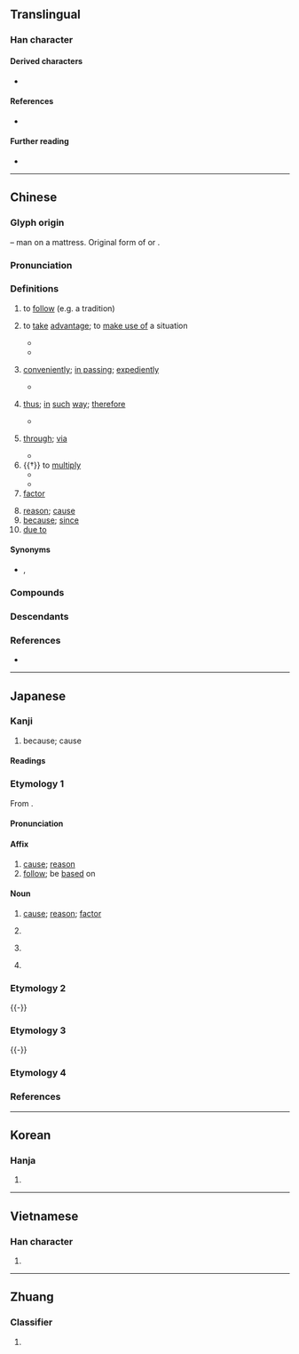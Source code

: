{{also|囙}}
{{character info}}
{{commonscat}}
==Translingual==
{{stroke order|strokes=6}}
{{stroke order|type=animate}}

===Han character===
{{Han char|rn=31|rad=囗|as=03|sn=6|four=60430|canj=WK|ids=⿴囗大}}

====Derived characters====
* {{l|mul|[[𪜶]], [[茵]], [[姻]], [[咽]], [[烟]], [[𤶑]], [[恩]], [[氤]], [[胭]], [[絪]]}}

====References====
* {{Han ref|kx=0217.020|dkj=04693|dj=0444.030|hdz=10711.090|uh=56E0|ud=22240|bh=A65D|bd=42589}}

====Further reading====
* {{wikidatalite|Q54901185|因}}

----

==Chinese==
{{zh-forms|alt=囙}}

===Glyph origin===
{{Han etym}}
{{Han compound|囗|大|t1=sheet|t2=person|ls=ic}} – man on a mattress. Original form of {{och-l|裀|mat}} or {{och-l|茵|mattress; cushion}}.

===Pronunciation===
{{zh-pron
|m=yīn
|m-s=
|c=jan1
|c-t=
|g=
|h=pfs=yîn;gd=yin1
|j=ing1
|mb=éng
|md=ĭng
|mn=in
|mn-t=ing1
|w=1in
|x=in1
|mc=y
|oc=y
|ma=
|cat=n,prep,v
}}

===Definitions===
{{zh-hanzi}}

# to [[follow]] (e.g. a tradition)
#: {{zh-x|因循守舊|to adhere to tradition}}
# {{lb|zh|archaic}} to [[take]] [[advantage]]; to [[make use of]] a situation
#* {{zh-x|^孔-父{fǔ} ^嘉 為{wéi} 司馬，^督 為{wéi} 大{tài}-宰，故 因 民 之 不堪 命，先 宣言 曰「司馬 則 然。」|(At the time) Kongfu Jia was the Marshal and Hua Du the Chancellor. Therefore the latter, '''making use of''' popular resentment (against frequent drafts), first spread the words that it was the Marshal that accented their suffering.|ref=Zuozhuan}}
#* {{zh-x|於 ^柯 之 會，^桓-公 欲 背 ^曹 ^沫 之 約，^管 ^仲 因 而 信 之。|At the Convention of Ke, {{w|Duke Huan of Qi|Duke Huan}} wanted to renege on his oath with Cao Mo. Yet {{w|Guan Zhong}}, '''taking advantage''' of the situation, greatly amplified the Duke's reputation of trustworthiness.|ref=Shiji}}
# {{lb|zh|archaic}} [[conveniently]]; [[in passing]]; [[expediently]]
#* {{zh-x|今 人 有 大功 而 擊-之，不義 也，不如 因 善 遇-之。|It is beneath ourselves to attack a person because of his merit. We had better, '''as a matter of convenience''', treat him with goodwill.|ref=Shiji}}
# {{lb|zh|archaic}} [[thus]]; [[in]] [[such]] [[way]]; [[therefore]]
#* {{zh-x|初 欲 棄 之，因 名 曰 ^棄。|She wanted to abandon the infant at first, and '''thus''' named him "Qi", the abandoned one.|ref=Shiji}}
# {{lb|zh|archaic}} [[through]]; [[via]]
#* {{zh-x|^衛 ^鞅 聞 是 令 下，西 入 ^秦，因 ^景-監 求 見 ^孝-公。|{{w|Shang Yang|Yang of Wey}}, on hearing the decree's promulgation, left westward for Qin and sought the audience of {{w|Duke Xiao of Qin|Duke Xiao}} '''through''' the eunuch Jing.|ref=Shiji}}
# {{†}} to [[multiply]]
#* {{zh-x|令 兩 出-門 步-數 相{xiāng}乘{chéng}，因 而 四 之，為{wéi} 實。開方 除 之，即 得 邑 方。|Multiply the two distances to the respective portals, and '''multiply''' that product by four to obtain the quadruple as the operand. Take the square root of the operand, and one finds the side-length of the square equiareal to the rectangular town.|CL|ref={{circa2|2nd century {{BCE}}|short=yes}}, ''{{w|Nine Chapters on the Mathematical Art}}'' ({{lang|zh|《九章算術》}})}}
#* {{zh-x|以 六 因 之，得 一 丈 二 尺。|'''Multiply''' that number by six, and one obtains one ''zhang'' and two ''chi''.|CL|ref={{circa2|5th century|short=yes}}, ''{{w|Sunzi Suanjing}}'' ({{lang|zh|《孫子算經》}})}}
# [[factor]]
#: {{zh-x|因數|factor}}
# [[reason]]; [[cause]]
# [[because]]; [[since]]
# [[due to]]

====Synonyms====
* {{sense|because}} {{zh-l|因為}}, {{zh-l|由於}}

===Compounds===
{{zh-der|因材施教|因此|因地制宜|因而|因果|因禍為福|因陋就簡|因人成事|因人而異|因人廢言|因時制宜|因式|因勢利導|因數|因素|因特網|因頭|因為|因襲|因小見大|因小失大|因循|因循守舊|因噎廢食|因由|因緣|因之|因子|咖啡因|因應|倒果為因|動因|不因親|不因人熱|前因|基因|公因數|不因|主因|宿因|因依|公因式|制動因子|內因|分解因式|三因佛性|元因|事出有因|因人|三世因果|可待因|因循坐誤|來因|因習|人因工程|因明|不因熱|因緣際會|因話隨話|惡因|因式分解|夙世因緣|因利乘便|因事制宜|因公殉職|後果前因|佛因|凝血因子|因陀羅|不因不由|基因治療|因難見巧|多因|因地|因式定理|因風吹火|功率因數|事因|因樹為屋|克雷因|因此上|天假因緣|因何|因應措施|基因突變|前因後果|因革|因緣巧合|因禍得福|因果律|因果報應|因數分解|因敵取資|因循苟且|因公假私|原因論|因公行私|因變數|原因|十二因緣|因果關係|因國|無因管理|病因|歸因|本因坊|海洛因|收因結果|成因|滅罪修因|種因|普魯卡因|相因|未了因|梅鶴因緣|無因|用天因地|生物因子|有因|投資誘因|推因|特殊因素|禍因惡積|死因|業因|達因|近因|蘭因絮果|結果收因|等因奉此|肇因|釋提桓因|香火因緣|誘因|遠因|緣因|陳陳相因|罪因|轉轉相因|起因|變因|質因數|萊因河|因弗基普|模因}}

===Descendants===
{{CJKV||いん|인|nhân}}

===References===
* {{R:twedu|A00726}}

----

==Japanese==

===Kanji===
{{ja-kanji|grade=5|rs=囗03}}

# because; cause

====Readings====
{{ja-readings
|goon=いん
|kanon=いん
|kun=よ-る, ちな-む, よって
}}

===Etymology 1===
{{ja-kanjitab|いん|yomi=on}}
From {{der|ja|ltc|sort=いん|-}} {{ltc-l|因}}.

====Pronunciation====
{{ja-pron|いん|acc=1|acc_ref=DJR|y=on}}

====Affix====
{{ja-pos|affix|いん}}

# [[cause]]; [[reason]]
# [[follow]]; be [[based]] on

====Noun====
{{ja-noun|いん}}

# [[cause]]; [[reason]]; [[factor]]
# {{lb|ja|Buddhism}} {{rfdef|ja}}
# {{lb|ja|Indian logic}} {{rfdef|ja}}
# {{surname|ja|sort=いん}}

===Etymology 2===
{{ja-kanjitab|もと|yomi=k}}
{{ja-see|もと}}
{{-}}
===Etymology 3===
{{ja-kanjitab|ちな|o1=み|yomi=k}}
{{ja-see|ちなみ}}
{{-}}
===Etymology 4===
{{ja-kanjitab|よすが|yomi=k}}
{{ja-see|よすが}}

===References===
<references/>

----

==Korean==

===Hanja===
{{ko-hanja|hangeul=인|mr=in}}

# {{rfdef|ko|sort=囗03}}

----

==Vietnamese==

===Han character===
{{vi-hantu|[[nhân]], [[nhằn]], [[dăn]], [[nhăn]], [[nhơn]]|rs=囗03}}

# {{rfdef|vi|sort=囗03}}

----

==Zhuang==

===Classifier===
{{za-head|classifier}}

# {{za-sawndip form of|aen}}
